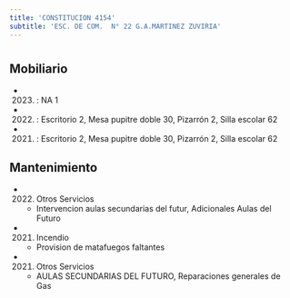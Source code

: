 ```yaml
---
title: 'CONSTITUCION 4154'
subtitle: 'ESC. DE COM.  N° 22 G.A.MARTINEZ ZUVIRIA'
---
```


#


## Mobiliario

*  (2023) : NA 1 

*  (2022) : Escritorio 2, Mesa pupitre doble 30, Pizarrón 2, Silla escolar 62 

*  (2021) : Escritorio 2, Mesa pupitre doble 30, Pizarrón 2, Silla escolar 62 





## Mantenimiento

*  (2022) Otros Servicios 
    + Intervencion aulas secundarias del futur, Adicionales Aulas del Futuro

*  (2021) Incendio 
    + Provision de matafuegos faltantes

*  (2021) Otros Servicios 
    + AULAS SECUNDARIAS DEL FUTURO, Reparaciones generales de Gas



